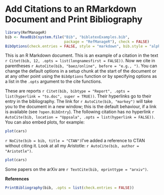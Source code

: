 <!--
%\VignetteEngine{knitr::knitr}
%\VignetteIndexEntry{RMarkdown Citations - Alphabetic Style}
-->
Add Citations to an RMarkdown Document and Print Bibliography
========================================================

```r
library(RefManageR)
bib <- ReadBib(system.file("Bib", "biblatexExamples.bib", 
                           package = "RefManageR"), check = FALSE)
BibOptions(check.entries = FALSE, style = "markdown", bib.style = "alphabetic", cite.style = 'alphabetic')
```
  This is an R Markdown document. This is an example of a citation in the text `r Citet(bib, 12, .opts = list(longnamesfirst = FALSE))`. Now we cite in parentheses `r AutoCite(bib, "baez/online", before = "e.g., ")`.  You can change the default options in a setup chunk at the start of the document or at any other point using the <code>BibOptions</code> function or by specifying options as a list in the `.opts` argument to the cite functions.

These are reports `r Citet(bib, bibtype = "Report", .opts = list(hyperlink = "to.doc", super = TRUE))`.  Their hyperlinks go to their entry in the bibliography.
The link for `r AutoCite(bib, "markey")` will take you to the document in a new window; this is the default behaviour, if a link is available (see `?open.BibEntry`). The following citation has no hyperlink `r AutoCite(bib, location = "Uppsala", .opts = list(hyperlink = FALSE))`.  You can also embed plots, for example: 
  
```r
plot(cars)
```
`r NoCite(bib = bib, title = "CTAN")`I've added a reference to CTAN without citing it.  Look at all my Aristotle: `r AutoCite(bib, author = "Aristotle")`.  

```r
plot(cars)
```

Some papers on the arXiv are `r TextCite(bib, eprinttype = "arxiv")`.

**References**

```r
PrintBibliography(bib, .opts = list(check.entries = FALSE))
```
